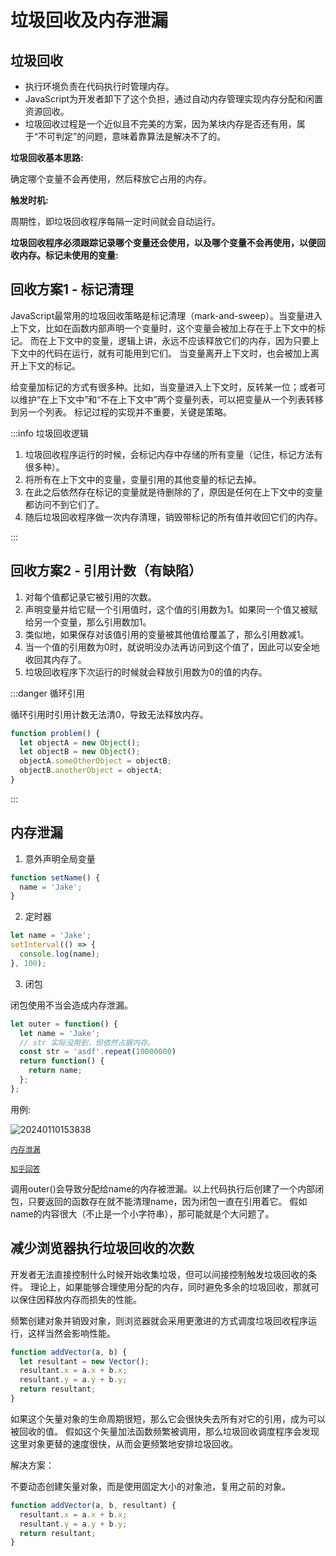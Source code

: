 # 垃圾回收及内存泄漏

## 垃圾回收

- 执行环境负责在代码执行时管理内存。
- JavaScript为开发者卸下了这个负担，通过自动内存管理实现内存分配和闲置资源回收。
- 垃圾回收过程是一个近似且不完美的方案，因为某块内存是否还有用，属于“不可判定”的问题，意味着靠算法是解决不了的。

**垃圾回收基本思路:**

确定哪个变量不会再使用，然后释放它占用的内存。

**触发时机:**

周期性，即垃圾回收程序每隔一定时间就会自动运行。

**垃圾回收程序必须跟踪记录哪个变量还会使用，以及哪个变量不会再使用，以便回收内存。标记未使用的变量:**

## 回收方案1 - 标记清理

JavaScript最常用的垃圾回收策略是标记清理（mark-and-sweep）。当变量进入上下文，比如在函数内部声明一个变量时，这个变量会被加上存在于上下文中的标记。
而在上下文中的变量，逻辑上讲，永远不应该释放它们的内存，因为只要上下文中的代码在运行，就有可能用到它们。
当变量离开上下文时，也会被加上离开上下文的标记。

给变量加标记的方式有很多种。比如，当变量进入上下文时，反转某一位；或者可以维护“在上下文中”和“不在上下文中”两个变量列表，可以把变量从一个列表转移到另一个列表。
标记过程的实现并不重要，关键是策略。

:::info 垃圾回收逻辑

1. 垃圾回收程序运行的时候，会标记内存中存储的所有变量（记住，标记方法有很多种）。
2. 将所有在上下文中的变量，变量引用的其他变量的标记去掉。
3. 在此之后依然存在标记的变量就是待删除的了，原因是任何在上下文中的变量都访问不到它们了。
4. 随后垃圾回收程序做一次内存清理，销毁带标记的所有值并收回它们的内存。

:::

## 回收方案2 - 引用计数（有缺陷）

1. 对每个值都记录它被引用的次数。
2. 声明变量并给它赋一个引用值时，这个值的引用数为1。如果同一个值又被赋给另一个变量，那么引用数加1。
3. 类似地，如果保存对该值引用的变量被其他值给覆盖了，那么引用数减1。
4. 当一个值的引用数为0时，就说明没办法再访问到这个值了，因此可以安全地收回其内存了。
5. 垃圾回收程序下次运行的时候就会释放引用数为0的值的内存。

:::danger 循环引用

循环引用时引用计数无法清0，导致无法释放内存。

```js title=
function problem() {
  let objectA = new Object();
  let objectB = new Object();
  objectA.someOtherObject = objectB;
  objectB.anotherObject = objectA;
}
```
:::

## 内存泄漏

1. 意外声明全局变量

```js title=
function setName() {
  name = 'Jake';
}
```

2. 定时器

```js title=
let name = 'Jake';
setInterval(() => {
  console.log(name);
}, 100);
```

3. 闭包

闭包使用不当会造成内存泄漏。

```js title=
let outer = function() {
  let name = 'Jake';
  // str 实际没用到，但依然占据内存。
  const str = 'asdf'.repeat(10000000)
  return function() {
    return name;
  };
};
```

用例:

![20240110153838](https://blog-1318409910.cos.ap-beijing.myqcloud.com/blog/20240110153838.png)

[`内存泄漏`](https://s3.amazonaws.com/chromebugs/memory.html)

[`知乎回答`](https://www.zhihu.com/question/31078912)

调用outer()会导致分配给name的内存被泄漏。以上代码执行后创建了一个内部闭包，只要返回的函数存在就不能清理name，因为闭包一直在引用着它。
假如name的内容很大（不止是一个小字符串），那可能就是个大问题了。

## 减少浏览器执行垃圾回收的次数

开发者无法直接控制什么时候开始收集垃圾，但可以间接控制触发垃圾回收的条件。
理论上，如果能够合理使用分配的内存，同时避免多余的垃圾回收，那就可以保住因释放内存而损失的性能。

频繁创建对象并销毁对象，则浏览器就会采用更激进的方式调度垃圾回收程序运行，这样当然会影响性能。

```js title=
function addVector(a, b) {
  let resultant = new Vector();
  resultant.x = a.x + b.x;
  resultant.y = a.y + b.y;
  return resultant;
}
```

如果这个矢量对象的生命周期很短，那么它会很快失去所有对它的引用，成为可以被回收的值。
假如这个矢量加法函数频繁被调用，那么垃圾回收调度程序会发现这里对象更替的速度很快，从而会更频繁地安排垃圾回收。

解决方案：

不要动态创建矢量对象，而是使用固定大小的对象池，复用之前的对象。

```js title=
function addVector(a, b, resultant) {
  resultant.x = a.x + b.x;
  resultant.y = a.y + b.y;
  return resultant;
}
```
